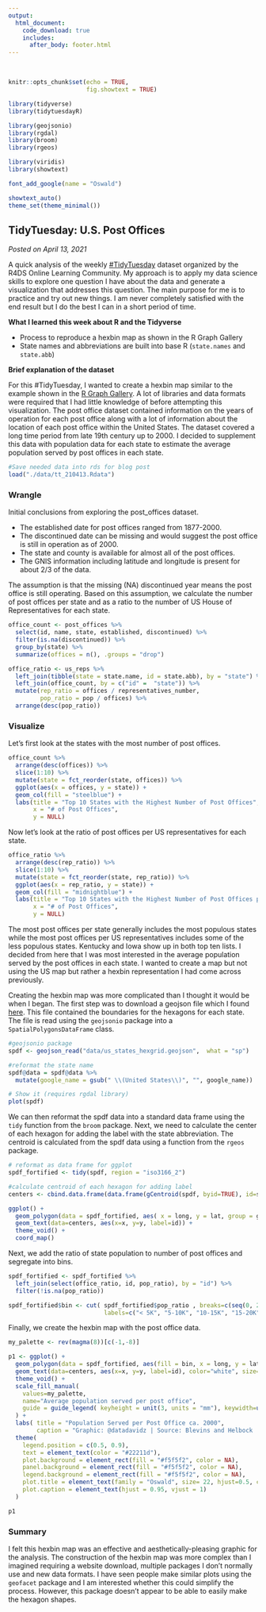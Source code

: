 ```yaml
---
output: 
  html_document:
    code_download: true
    includes:
      after_body: footer.html
---
```


<br>

```r
knitr::opts_chunk$set(echo = TRUE,
                      fig.showtext = TRUE)

library(tidyverse)
library(tidytuesdayR)

library(geojsonio)
library(rgdal)
library(broom)
library(rgeos)

library(viridis)
library(showtext)

font_add_google(name = "Oswald")

showtext_auto()
theme_set(theme_minimal())
```

## **TidyTuesday: U.S. Post Offices**

*Posted on April 13, 2021*

A quick analysis of the weekly [\#TidyTuesday](http://github.com/rfordatascience/tidytuesday) dataset organized by the R4DS Online Learning Community. My approach is to apply my data science skills to explore one question I have about the data and generate a visualization that addresses this question. The main purpose for me is to practice and try out new things. I am never completely satisfied with the end result but I do the best I can in a short period of time.

**What I learned this week about R and the Tidyverse**

-   Process to reproduce a hexbin map as shown in the R Graph Gallery
-   State names and abbreviations are built into base R (```state.names``` and ```state.abb```)

**Brief explanation of the dataset**

For this #TidyTuesday, I wanted to create a hexbin map similar to the example shown in the [R Graph Gallery](https://www.r-graph-gallery.com/328-hexbin-map-of-the-usa.html).  A lot of libraries and data formats were required that I had little knowledge of before attempting this visualization.  The post office dataset contained information on the years of operation for each post office along with a lot of information about the location of each post office within the United States.  The dataset covered a long time period from late 19th century up to 2000.  I decided to supplement this data with population data for each state to estimate the average population served by post offices in each state.

```r
#Save needed data into rds for blog post
load("./data/tt_210413.Rdata")
```

### Wrangle

Initial conclusions from exploring the post_offices dataset.  

* The established date for post offices ranged from 1877-2000.  
* The discontinued date can be missing and would suggest the post office is still in operation as of 2000.  
* The state and county is available for almost all of the post offices.
* The GNIS information including latitude and longitude is present for about 2/3 of the data.  

The assumption is that the missing (NA) discontinued year means the post office is still operating.  Based on this assumption, we calculate the number of post offices per state and as a ratio to the number of US House of Representatives for each state.

```r
office_count <- post_offices %>%
  select(id, name, state, established, discontinued) %>%
  filter(is.na(discontinued)) %>%
  group_by(state) %>%
  summarize(offices = n(), .groups = "drop")

office_ratio <- us_reps %>%
  left_join(tibble(state = state.name, id = state.abb), by = "state") %>%
  left_join(office_count, by = c("id" =  "state")) %>%
  mutate(rep_ratio = offices / representatives_number,
         pop_ratio = pop / offices) %>%
  arrange(desc(pop_ratio))
```

### Visualize

Let's first look at the states with the most number of post offices.
```r
office_count %>%
  arrange(desc(offices)) %>%
  slice(1:10) %>%
  mutate(state = fct_reorder(state, offices)) %>%
  ggplot(aes(x = offices, y = state)) +
  geom_col(fill = "steelblue") +
  labs(title = "Top 10 States with the Highest Number of Post Offices",
       x = "# of Post Offices",
       y = NULL)
```

Now let's look at the ratio of post offices per US representatives for each state.
```r
office_ratio %>%
  arrange(desc(rep_ratio)) %>%
  slice(1:10) %>%
  mutate(state = fct_reorder(state, rep_ratio)) %>%
  ggplot(aes(x = rep_ratio, y = state)) +
  geom_col(fill = "midnightblue") +
  labs(title = "Top 10 States with the Highest Number of Post Offices per US Rep",
       x = "# of Post Offices",
       y = NULL)
```

The most post offices per state generally includes the most populous states while the most post offices per US representatives includes some of the less populous states.  Kentucky and Iowa show up in both top ten lists.  I decided from here that I was most interested in the average population served by the post offices in each state.  I wanted to create a map but not using the US map but rather a hexbin representation I had come across previously.

Creating the hexbin map was more complicated than I thought it would be when I began.  The first step was to download a geojson file which I found [here](https://team.carto.com/u/andrew/tables/andrew.us_states_hexgrid/public/map).  This file contained the boundaries for the hexagons for each state.  The file is read using the ```geojsonio``` package into a ```SpatialPolygonsDataFrame``` class.

```r
#geojsonio package
spdf <- geojson_read("data/us_states_hexgrid.geojson",  what = "sp")

#reformat the state name
spdf@data = spdf@data %>%
  mutate(google_name = gsub(" \\(United States\\)", "", google_name))

# Show it (requires rgdal library)
plot(spdf)
```

We can then reformat the spdf data into a standard data frame using the ```tidy``` function from the ```broom``` package.  Next, we need to calculate the center of each hexagon for adding the label with the state abbreviation.  The centroid is calculated from the spdf data using a function from the ```rgeos``` package.
```r
# reformat as data frame for ggplot
spdf_fortified <- tidy(spdf, region = "iso3166_2")

#calculate centroid of each hexagon for adding label
centers <- cbind.data.frame(data.frame(gCentroid(spdf, byid=TRUE), id=spdf@data$iso3166_2))

ggplot() +
  geom_polygon(data = spdf_fortified, aes( x = long, y = lat, group = group), fill="skyblue", color="white") +
  geom_text(data=centers, aes(x=x, y=y, label=id)) +
  theme_void() +
  coord_map()
```

Next, we add the ratio of state population to number of post offices and segregate into bins.
```r
spdf_fortified <- spdf_fortified %>%
  left_join(select(office_ratio, id, pop_ratio), by = "id") %>%
  filter(!is.na(pop_ratio))

spdf_fortified$bin <- cut( spdf_fortified$pop_ratio , breaks=c(seq(0, 20000, 5000), Inf), 
                           labels=c("< 5K", "5-10K", "10-15K", "15-20K", "20K+") , include.lowest = TRUE )
```

Finally, we create the hexbin map with the post office data.
```r
my_palette <- rev(magma(8))[c(-1,-8)]

p1 <- ggplot() +
  geom_polygon(data = spdf_fortified, aes(fill = bin, x = long, y = lat, group = group) , size=0, alpha=0.9) +
  geom_text(data=centers, aes(x=x, y=y, label=id), color="white", size=3, alpha=0.6) +
  theme_void() +
  scale_fill_manual( 
    values=my_palette, 
    name="Average population served per post office", 
    guide = guide_legend( keyheight = unit(3, units = "mm"), keywidth=unit(12, units = "mm"), label.position = "bottom", title.position = 'top', nrow=1) 
  ) +
  labs( title = "Population Served per Post Office ca. 2000",
        caption = "Graphic: @datadavidz | Source: Blevins and Helbock | #TidyTuesday") +
  theme(
    legend.position = c(0.5, 0.9),
    text = element_text(color = "#22211d"),
    plot.background = element_rect(fill = "#f5f5f2", color = NA), 
    panel.background = element_rect(fill = "#f5f5f2", color = NA), 
    legend.background = element_rect(fill = "#f5f5f2", color = NA),
    plot.title = element_text(family = "Oswald", size= 22, hjust=0.5, color = "#4e4d47", margin = margin(b = -0.1, t = 0.4, l = 2, unit = "cm")),
    plot.caption = element_text(hjust = 0.95, vjust = 1)
  )

p1
```

### Summary

I felt this hexbin map was an effective and aesthetically-pleasing graphic for the analysis.  The construction of the hexbin map was more complex than I imagined requiring a website download, multiple packages I don't normally use and new data formats.  I have seen people make similar plots using the ```geofacet``` package and I am interested whether this could simplify the process.  However, this package doesn't appear to be able to easily make the hexagon shapes.
